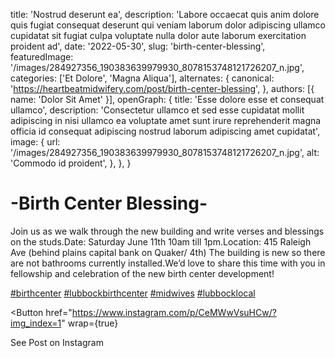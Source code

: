   title: 'Nostrud deserunt ea',
  description: 'Labore occaecat quis anim dolore quis fugiat consequat deserunt qui veniam laborum dolor adipiscing ullamco cupidatat sit fugiat culpa voluptate nulla dolor aute laborum exercitation proident ad',
  date: '2022-05-30',
  slug: 'birth-center-blessing',
  featuredImage: '/images/284927356_190383639979930_8078153748121726207_n.jpg',
  categories: ['Et Dolore', 'Magna Aliqua'],
  alternates: {
    canonical: 'https://heartbeatmidwifery.com/post/birth-center-blessing',
  },
  authors: [{ name: 'Dolor Sit Amet' }],
  openGraph: {
    title: 'Esse dolore esse et consequat ullamco',
    description: 'Consectetur ullamco et sed esse cupidatat mollit adipiscing in nisi ullamco ea voluptate amet sunt irure reprehenderit magna officia id consequat adipiscing nostrud laborum adipiscing amet cupidatat',
    image: {
      url: '/images/284927356_190383639979930_8078153748121726207_n.jpg',
      alt: 'Commodo id proident',
    },
  },
}


# -Birth Center Blessing-

<Gallery>
  <GalleryItem
    src="/images/284927356_190383639979930_8078153748121726207_n.jpg"
    size="large"
  />
  <GalleryItem
    src="/images/284557204_5872230399459481_4289665040977642399_n.jpg"
    size="large"
  />
</Gallery>

Join us as we walk through the new building and write verses and blessings on the studs.Date: Saturday June 11th 10am till 1pm.Location: 415 Raleigh Ave (behind plains capital bank on Quaker/ 4th) The building is new so there are not bathrooms currently installed.We’d love to share this time with you in fellowship and celebration of the new birth center development!

[#birthcenter](https://www.instagram.com/explore/tags/birthcenter/) [#lubbockbirthcenter](https://www.instagram.com/explore/tags/lubbockbirthcenter/) [#midwives](https://www.instagram.com/explore/tags/midwives/) [#lubbocklocal](https://www.instagram.com/explore/tags/lubbocklocal/)

<Button
  href="https://www.instagram.com/p/CeMWwVsuHCw/?img_index=1"
  wrap={true}
>
  See Post on Instagram
</Button>
